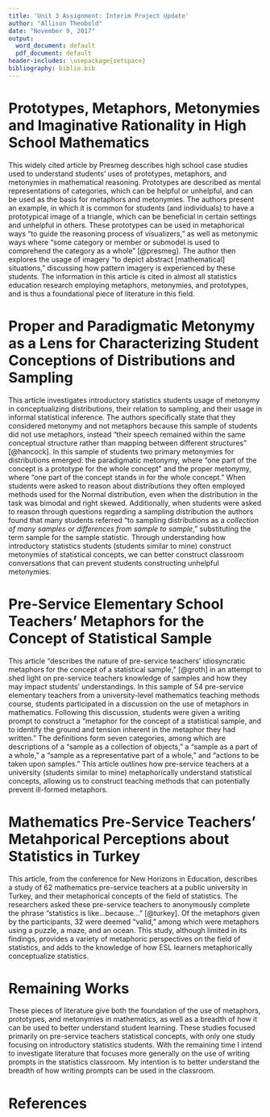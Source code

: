 ```yaml
---
title: 'Unit 3 Assignment: Interim Project Update'
author: "Allison Theobold"
date: "November 9, 2017"
output:
  word_document: default
  pdf_document: default
header-includes: \usepackage{setspace}
bibliography: biblio.bib
---
```


\doublespace  

# Prototypes, Metaphors, Metonymies and Imaginative Rationality in High School Mathematics  

This widely cited article by Presmeg describes high school case studies used to understand students' uses of prototypes, metaphors, and metonymies in mathematical reasoning. Prototypes are described as mental representations of categories, which can be helpful or unhelpful, and can be used as the basis for metaphors and metonymies. The authors present an example, in which it is common for students (and individuals) to have a prototypical image of a triangle, which can be beneficial in certain settings and unhelpful in others. These prototypes can be used in metaphorical ways "to guide the reasoning process of visualizers," as well as metonymic ways where "some category or member or submodel is used to comprehend the category as a whole" [@presmeg]. The author then explores the usage of imagery "to depict abstract [mathematical] situations," discussing how pattern imagery is experienced by these students. The information in this article is cited in almost all statistics education research employing metaphors, metonymies, and prototypes, and is thus a foundational piece of literature in this field.  

# Proper and Paradigmatic Metonymy as a Lens for Characterizing Student Conceptions of Distributions and Sampling 

This article investigates introductory statistics students usage of metonymy in conceptualizing distributions, their relation to sampling, and their usage in informal statistical inference. The authors specifically state that they considered metonymy and not metaphors because this sample of students did not use metaphors, instead "their speech remained within the same conceptual structure rather than mapping between different structures" [@hancock]. In this sample of students two primary metonymies for distributions emerged: the paradigmatic metonymy, where "one part of the concept is a prototype for the whole concept" and the proper metonymy, where "one part of the concept stands in for the whole concept." When students were asked to reason about distributions they often employed methods used for the Normal distribution, even when the distribution in the task was bimodal and right skewed. Additionally, when students were asked to reason through questions regarding a sampling distribution the authors found that many students referred "to sampling distributions as a _collection of many samples_ or _differences from sample to sample_," substituting the term sample for the sample statistic. Through understanding how introductory statistics students (students similar to mine) construct metonymies of statistical concepts, we can better construct classroom conversations that can prevent students constructing unhelpful metonymies.        

# Pre-Service Elementary School Teachers' Metaphors for the Concept of Statistical Sample 

This article "describes the nature of pre-service teachers' idiosyncratic metaphors for the concept of a statistical sample," [@groth] in an attempt to shed light on pre-service teachers knowledge of samples and how they may impact students' understandings. In this sample of 54 pre-service elementary teachers from a university-level mathematics teaching methods course, students participated in a discussion on the use of metaphors in mathematics. Following this discussion, students were given a writing prompt to construct a "metaphor for the concept of a statistical sample, and to identify the ground and tension inherent in the metaphor they had written." The definitions form seven categories, among which are descriptions of a "sample as a collection of objects," a "sample as a part of a whole," a "sample as a representative part of a whole," and "actions to be taken upon samples." This article outlines how pre-service teachers at a university (students similar to mine) metaphorically understand statistical concepts, allowing us to construct teaching methods that can potentially prevent ill-formed metaphors.           

# Mathematics Pre-Service Teachers' Metahporical Perceptions about Statistics in Turkey  

This article, from the conference for New Horizons in Education, describes a study of 62 mathematics pre-service teachers at a public university in Turkey, and their metaphorical concepts of the field of statistics. The researchers asked these pre-service teachers to anonymously complete the phrase "statistics is like...because..." [@turkey]. Of the metaphors given by the participants, 32 were deemed "valid," among which were metaphors using a puzzle, a maze, and an ocean. This study, although limited in its findings, provides a variety of metaphoric perspectives on the field of statistics, and adds to the knowledge of how ESL learners metaphorically conceptualize statistics. 

# Remaining Works  

These pieces of literature give both the foundation of the use of metaphors, prototypes, and metonymies in mathematics, as well as a breadth of how it can be used to better understand student learning. These studies focused primarily on pre-service teachers statistical concepts, with only one study focusing on introductory statistics students. With the remaining time I intend to investigate literature that focuses more generally on the use of writing prompts in the statistics classroom. My intention is to better understand the breadth of how writing prompts can be used in the classroom.  

\pagebreak

# References